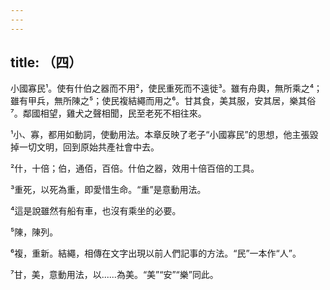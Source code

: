 ```yaml
---
---
---
```

title: （四）
---



小國寡民¹。使有什伯之器而不用²，使民重死而不遠徙³。雖有舟輿，無所乘之⁴；雖有甲兵，無所陳之⁵；使民複結繩而用之⁶。甘其食，美其服，安其居，樂其俗⁷。鄰國相望，雞犬之聲相聞，民至老死不相往來。

¹小、寡，都用如動詞，使動用法。本章反映了老子“小國寡民”的思想，他主張毀掉一切文明，回到原始共產社會中去。

²什，十倍；伯，通佰，百倍。什伯之器，效用十倍百倍的工具。

³重死，以死為重，即愛惜生命。“重”是意動用法。

⁴這是說雖然有船有車，也沒有乘坐的必要。

⁵陳，陳列。

⁶複，重新。結繩，相傳在文字出現以前人們記事的方法。“民”一本作“人”。

⁷甘，美，意動用法，以......為美。“美”“安”“樂”同此。
